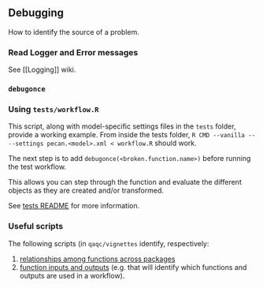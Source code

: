 ## Debugging

How to identify the source of a problem.

### Read Logger and Error messages

See [[Logging]] wiki. 

### `debugonce`

### Using `tests/workflow.R`

This script, along with model-specific settings files in the `tests` folder, provide a working example. From inside the tests folder, `R CMD --vanilla -- --settings pecan.<model>.xml < workflow.R` should work.

The next step is to add `debugonce(<broken.function.name>)` before running the test workflow.

This allows you can step through the function and evaluate the different objects as they are created and/or transformed.

See [tests README](https://github.com/PecanProject/pecan/blob/master/tests/README.md) for more information.



### Useful scripts 

The following scripts (in `qaqc/vignettes` identify, respectively:

1. [relationships among functions across packages](https://github.com/PecanProject/pecan/blob/master/qaqc/vignettes/function_relationships.Rmd)
2. [function inputs and outputs](https://github.com/PecanProject/pecan/blob/master/qaqc/vignettes/module_output.Rmd) (e.g. that will identify which functions and outputs are used in a workflow).